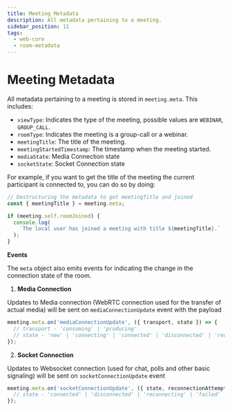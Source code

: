 ```yaml
---
title: Meeting Metadata
description: All metadata pertaining to a meeting.
sidebar_position: 11
tags:
  - web-core
  - room-metadata
---
```


# Meeting Metadata

All metadata pertaining to a meeting is stored in `meeting.meta`. This includes:

- `viewType`: Indicates the type of the meeting, possible values are `WEBINAR`,
  `GROUP_CALL`.
- `roomType`: Indicates the meeting is a group-call or a webinar.
- `meetingTitle`: The title of the meeting.
- `meetingStartedTimestamp`: The timestamp when the meeting started.
- `mediaState`: Media Connection state
- `socketState`: Socket Connection state

For example, if you want to get the title of the meeting the current participant
is connected to, you can do so by doing:

```ts
// Destructuring the metadata to get meetingTitle and joined
const { meetingTitle } = meeting.meta;

if (meeting.self.roomJoined) {
  console.log(
    `The local user has joined a meeting with title ${meetingTitle}.`
  );
}
```

**Events**

The `meta` object also emits events for indicating the change in the connection
state of the room. 

1. **Media Connection**

Updates to Media connection (WebRTC connection used for the transfer of actual media) will be sent on `mediaConnectionUpdate` event with the payload

```ts
meeting.meta.on('mediaConnectionUpdate', ({ transport, state }) => {
  // transport - 'consuming' | 'producing'
  // state - 'new' | 'connecting' | 'connected' | 'disconnected' | 'reconnecting' | 'failed'
});
```

2. **Socket Connection**

Updates to Websocket connection (used for chat, polls and other basic signaling) will be sent on `socketConnectionUpdate` event

```ts
meeting.meta.on('socketConnectionUpdate', ({ state, reconnectionAttempt, reconnected }) => {
  // state - 'connected' | 'disconnected' | 'reconnecting' | 'failed'
});
```
